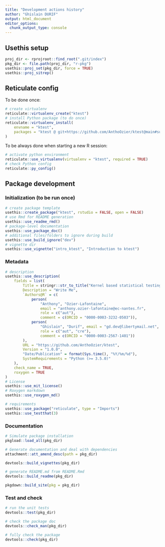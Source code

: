 ```yaml
---
title: "Development actions history"
author: "Ghislain DURIF"
output: html_document
editor_options: 
  chunk_output_type: console
---
```


## Usethis setup

```r
proj_dir <- rprojroot::find_root(".git/index")
pkg_dir <- file.path(proj_dir, "r-pkg")
usethis::proj_set(pkg_dir, force = TRUE)
usethis::proj_sitrep()
```

## Reticulate config

To be done once:
```r
# create virtualenv
reticulate::virtualenv_create("ktest")
# install Python package (to do once)
reticulate::virtualenv_install(
    envname = "ktest",
    packages = "ktest @ git+https://github.com/AnthoOzier/ktest@main#subdirectory=python"
)
```

To be always done when starting a new R session:
```r
# activate python environment
reticulate::use_virtualenv(virtualenv = "ktest", required = TRUE)
# check Python config
reticulate::py_config()
```

## Package development

### Initialization (to be run once)

```r
# create package template
usethis::create_package("ktest", rstudio = FALSE, open = FALSE)
# use Rmd for README generation
usethis::use_readme_rmd()
# package-level documentation
usethis::use_package_doc()
# additional files/folders to ignore during build
usethis::use_build_ignore("dev")
# vignette dir
usethis::use_vignette("intro_ktest", "Introduction to ktest")
```

### Metadata

```r
# description
usethis::use_description(
    fields = list(
        Title = stringr::str_to_title("Kernel based statistical testing"),
        Description = "Write Me",
        `Authors@R` = c(
            person(
                "Anthony", "Ozier-Lafontaine", 
                email = "anthony.ozier-lafontaine@ec-nantes.fr", 
                role = c("aut"), 
                comment = c(ORCID = "0000-0003-3232-0503")),
            person(
                "Ghislain", "Durif", email = "gd.dev@libertymail.net", 
                role = c("aut", "cre"), 
                comment = c(ORCID = "0000-0003-2567-1401"))
        ),
        URL = "https://github.com/AnthoOzier/ktest",
        Version = "1.0.0",
        "Date/Publication" = format(Sys.time(), "%Y/%m/%d"),
        SystemRequirements = "Python (>= 3.5.0)"
    ),
    check_name = TRUE, 
    roxygen = TRUE
)
# License
usethis::use_mit_license()
# Roxygen markdown
usethis::use_roxygen_md()
```

```r
# requirements
usethis::use_package("reticulate", type = "Imports")
usethis::use_testthat(3)
```

### Documentation

```r
# Simulate package installation
pkgload::load_all(pkg_dir)

# Generate documentation and deal with dependencies
attachment::att_amend_desc(path = pkg_dir)
```

```r
devtools::build_vignettes(pkg_dir)
```

```r
# generate README.md from README.Rmd
devtools::build_readme(pkg_dir)
```

```r
pkgdown::build_site(pkg = pkg_dir)
```

### Test and check

```r
# run the unit tests
devtools::test(pkg_dir)
```

```r
# check the package doc
devtools::check_man(pkg_dir)
```

```r
# fully check the package
devtools::check(pkg_dir)
```
